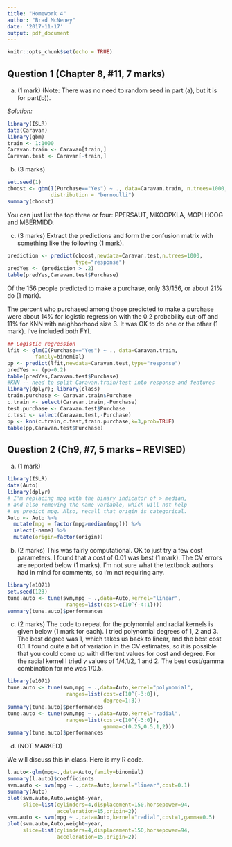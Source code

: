 ```yaml
---
title: "Homework 4"
author: "Brad McNeney"
date: '2017-11-17'
output: pdf_document
---
```


```r
knitr::opts_chunk$set(echo = TRUE)
```


## Question 1 (Chapter 8, #11, 7 marks)


(a) (1 mark)
(Note: There was no need to random seed in part (a), but 
it is for part(b)).

_Solution:_

```r
library(ISLR)
data(Caravan)
library(gbm)
train <- 1:1000
Caravan.train <- Caravan[train,]
Caravan.test <- Caravan[-train,]
```


(b) (3 marks)

```r
set.seed(1)
cboost <- gbm(I(Purchase=="Yes") ~ ., data=Caravan.train, n.trees=1000,shrinkage=0.01,
              distribution = "bernoulli")
summary(cboost)
```

You can just list the top three or four:
PPERSAUT, MKOOPKLA, MOPLHOOG and MBERMIDD.

(c) (3 marks) Extract the predictions and form the
confusion matrix with something like the following (1 mark).

```r
prediction <- predict(cboost,newdata=Caravan.test,n.trees=1000,
                      type="response")
predYes <- (prediction > .2)
table(predYes,Caravan.test$Purchase)
```

Of the 156 people predicted to make a purchase, only 33/156, or
about 21% do (1 mark).

The percent who purchased among those predicted 
to make a purchase were about 14% for logistic regression 
with the 0.2 probability cut-off
and 11%  for KNN with neighborhood size 3.
It was OK to do one or the other (1 mark). I've included 
both FYI.

```r
## Logistic regression
lfit <- glm(I(Purchase=="Yes") ~ ., data=Caravan.train, 
         family=binomial)
pp <- predict(lfit,newdata=Caravan.test,type="response")
predYes <- (pp>0.2)
table(predYes,Caravan.test$Purchase)
#KNN -- need to split Caravan.train/test into response and features
library(dplyr); library(class)
train.purchase <- Caravan.train$Purchase
c.train <- select(Caravan.train,-Purchase)
test.purchase <- Caravan.test$Purchase
c.test <- select(Caravan.test,-Purchase)
pp <- knn(c.train,c.test,train.purchase,k=3,prob=TRUE)
table(pp,Caravan.test$Purchase)
```


## Question 2 (Ch9, #7, 5 marks -- REVISED)

(a) (1 mark)

```r
library(ISLR)
data(Auto)
library(dplyr)
# I'm replacing mpg with the binary indicator of > median,
# and also removing the name variable, which will not help
# us predict mpg. Also, recall that origin is categorical.
Auto <- Auto %>%
  mutate(mpg = factor(mpg>median(mpg))) %>%
  select(-name) %>%
  mutate(origin=factor(origin))
```


(b) (2 marks)
This was fairly computational. OK to just try a few cost parameters. 
I found that a cost of 0.01 was best (1 mark). The CV errors are reported
below (1 marks). I'm not sure what the textbook authors 
had in mind for comments, so I'm not requiring any. 

```r
library(e1071)
set.seed(123)
tune.auto <- tune(svm,mpg ~ .,data=Auto,kernel="linear",
                   ranges=list(cost=c(10^{-4:1})))
summary(tune.auto)$performances
```

(c) (2 marks)
The code to repeat for the polynomial and radial kernels is given
below (1 mark for each). I tried polynomial
degrees of 1, 2 and 3. The best degree was 1, which 
takes us back to linear, and the
best cost 0.1. I found quite a bit of variation in the CV estimates, so it
is possible that you could come up with different values for cost 
and degree.
For the radial kernel I tried $\gamma$ values of 1/4,1/2, 1 and 2.
The best cost/gamma combination for me was 1/0.5.

```r
library(e1071)
tune.auto <- tune(svm,mpg ~ .,data=Auto,kernel="polynomial",
                   ranges=list(cost=c(10^{-3:0}),
                               degree=1:3))
summary(tune.auto)$performances
tune.auto <- tune(svm,mpg ~ .,data=Auto,kernel="radial",
                   ranges=list(cost=c(10^{-3:0}),
                               gamma=c(0.25,0.5,1,2)))
summary(tune.auto)$performances
```

(d) (NOT MARKED)

We will discuss this in class. Here is my R code.

```r
l.auto<-glm(mpg~.,data=Auto,family=binomial)
summary(l.auto)$coefficients
svm.auto <- svm(mpg ~ .,data=Auto,kernel="linear",cost=0.1)
summary(Auto)
plot(svm.auto,Auto,weight~year,
     slice=list(cylinders=4,displacement=150,horsepower=94,
                acceleration=15,origin=2))
svm.auto <- svm(mpg ~ .,data=Auto,kernel="radial",cost=1,gamma=0.5)
plot(svm.auto,Auto,weight~year,
     slice=list(cylinders=4,displacement=150,horsepower=94,
                acceleration=15,origin=2))
```

